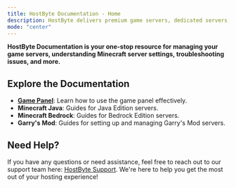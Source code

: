 ```yaml
---
title: HostByte Documentation - Home
description: HostByte delivers premium game servers, dedicated servers, and cloud hosting on a world-class network — all at unbeatable prices. Elevate your project with performance you can count on.
mode: "center"
---
```


**HostByte Documentation is your one-stop resource for managing your game servers, understanding Minecraft server settings, troubleshooting issues, and more.**

## Explore the Documentation

- [**Game Panel**](): Learn how to use the game panel effectively.
- **Minecraft Java**: Guides for Java Edition servers.
- **Minecraft Bedrock**: Guides for Bedrock Edition servers.
- **Garry's Mod**: Guides for setting up and managing Garry's Mod servers.

## Need Help?

If you have any questions or need assistance, feel free to reach out to our support team here: [HostByte Support](https://hostbyte.com/support). We're here to help you get the most out of your hosting experience!
